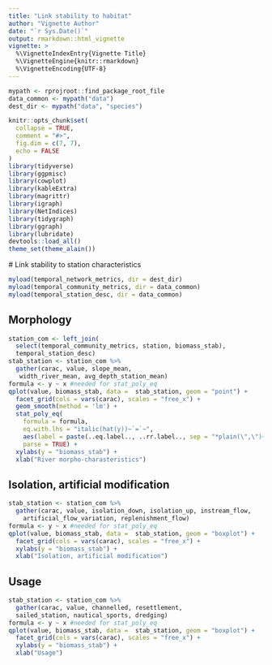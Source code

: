 ```yaml
---
title: "Link stability to habitat"
author: "Vignette Author"
date: "`r Sys.Date()`"
output: rmarkdown::html_vignette
vignette: >
  %\VignetteIndexEntry{Vignette Title}
  %\VignetteEngine{knitr::rmarkdown}
  %\VignetteEncoding{UTF-8}
---
```


```r
mypath <- rprojroot::find_package_root_file
data_common <- mypath("data")
dest_dir <- mypath("data", "species")
```

```r
knitr::opts_chunk$set(
  collapse = TRUE,
  comment = "#>",
  fig.dim = c(7, 7),
  echo = FALSE
)
library(tidyverse)
library(ggpmisc)
library(cowplot)
library(kableExtra)
library(magrittr)
library(igraph)
library(NetIndices)
library(tidygraph)
library(ggraph)
library(lubridate)
devtools::load_all()
theme_set(theme_alain())
```

# Link stability to station characteristics

```r
myload(temporal_network_metrics, dir = dest_dir)
myload(temporal_community_metrics, dir = data_common)
myload(temporal_station_desc, dir = data_common)
```

## Morphology

```r
station_com <- left_join(
  select(temporal_community_metrics, station, biomass_stab),
  temporal_station_desc)
stab_station <- station_com %>%
  gather(carac, value, slope_mean,
   width_river_mean, avg_depth_station_mean)
formula <- y ~ x #needed for stat_poly_eq
qplot(value, biomass_stab, data =  stab_station, geom = "point") +
  facet_grid(cols = vars(carac), scales = "free_x") +
  geom_smooth(method = 'lm') +
  stat_poly_eq(
    formula = formula,
    eq.with.lhs = "italic(hat(y))~`=`~",
    aes(label = paste(..eq.label.., ..rr.label.., sep = "*plain(\",\")~")),
    parse = TRUE) +
  xylabs(y = "biomass_stab") +
  xlab("River morpho-charasteristics")
```

## Isolation, artificial modification  

```r
stab_station <- station_com %>%
  gather(carac, value, isolation_down, isolation_up, instream_flow,
    artificial_flow_variation, replenishment_flow)
formula <- y ~ x #needed for stat_poly_eq
qplot(value, biomass_stab, data =  stab_station, geom = "boxplot") +
  facet_grid(cols = vars(carac), scales = "free_x") +
  xylabs(y = "biomass_stab") +
  xlab("Isolation, artificial modification")
```

## Usage

```r
stab_station <- station_com %>%
  gather(carac, value, channelled, resettlement,   
  sailed_station, nautical_sports, dredging)
formula <- y ~ x #needed for stat_poly_eq
qplot(value, biomass_stab, data =  stab_station, geom = "boxplot") +
  facet_grid(cols = vars(carac), scales = "free_x") +
  xylabs(y = "biomass_stab") +
  xlab("Usage")
```
